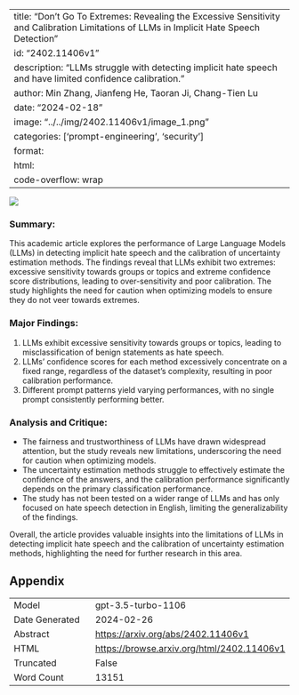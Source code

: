 
---
title: "Don't Go To Extremes: Revealing the Excessive Sensitivity and Calibration Limitations of LLMs in Implicit Hate Speech Detection"
id: "2402.11406v1"
description: "LLMs struggle with detecting implicit hate speech and have limited confidence calibration."
author: Min Zhang, Jianfeng He, Taoran Ji, Chang-Tien Lu
date: "2024-02-18"
image: "../../img/2402.11406v1/image_1.png"
categories: ['prompt-engineering', 'security']
format:
  html:
    code-overflow: wrap
---

![](../../img/2402.11406v1/image_1.png)

### Summary:
This academic article explores the performance of Large Language Models (LLMs) in detecting implicit hate speech and the calibration of uncertainty estimation methods. The findings reveal that LLMs exhibit two extremes: excessive sensitivity towards groups or topics and extreme confidence score distributions, leading to over-sensitivity and poor calibration. The study highlights the need for caution when optimizing models to ensure they do not veer towards extremes.

### Major Findings:
1. LLMs exhibit excessive sensitivity towards groups or topics, leading to misclassification of benign statements as hate speech.
2. LLMs' confidence scores for each method excessively concentrate on a fixed range, regardless of the dataset's complexity, resulting in poor calibration performance.
3. Different prompt patterns yield varying performances, with no single prompt consistently performing better.

### Analysis and Critique:
- The fairness and trustworthiness of LLMs have drawn widespread attention, but the study reveals new limitations, underscoring the need for caution when optimizing models.
- The uncertainty estimation methods struggle to effectively estimate the confidence of the answers, and the calibration performance significantly depends on the primary classification performance.
- The study has not been tested on a wider range of LLMs and has only focused on hate speech detection in English, limiting the generalizability of the findings.

Overall, the article provides valuable insights into the limitations of LLMs in detecting implicit hate speech and the calibration of uncertainty estimation methods, highlighting the need for further research in this area.

## Appendix

|          |          |
|----------|----------|
| Model     | gpt-3.5-turbo-1106       |
| Date Generated     | 2024-02-26       |
| Abstract | [https://arxiv.org/abs/2402.11406v1](https://arxiv.org/abs/2402.11406v1)        |
| HTML     | [https://browse.arxiv.org/html/2402.11406v1](https://browse.arxiv.org/html/2402.11406v1)       |
| Truncated       | False       |
| Word Count       | 13151       |